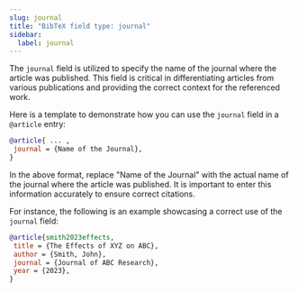 ```yaml
---
slug: journal
title: "BibTeX field type: journal"
sidebar:
  label: journal
---
```



The `journal` field is utilized to specify the name of the journal where the article was published. This field is critical in differentiating articles from various publications and providing the correct context for the referenced work.

<CiteDrive/>

Here is a template to demonstrate how you can use the `journal` field in a `@article` entry:

```bibtex
@article{ ... ,
 journal = {Name of the Journal},
}

```

In the above format, replace "Name of the Journal" with the actual name of the journal where the article was published. It is important to enter this information accurately to ensure correct citations.

For instance, the following is an example showcasing a correct use of the `journal` field:

```bibtex
@article{smith2023effects,
 title = {The Effects of XYZ on ABC},
 author = {Smith, John},
 journal = {Journal of ABC Research},
 year = {2023},
}
```

